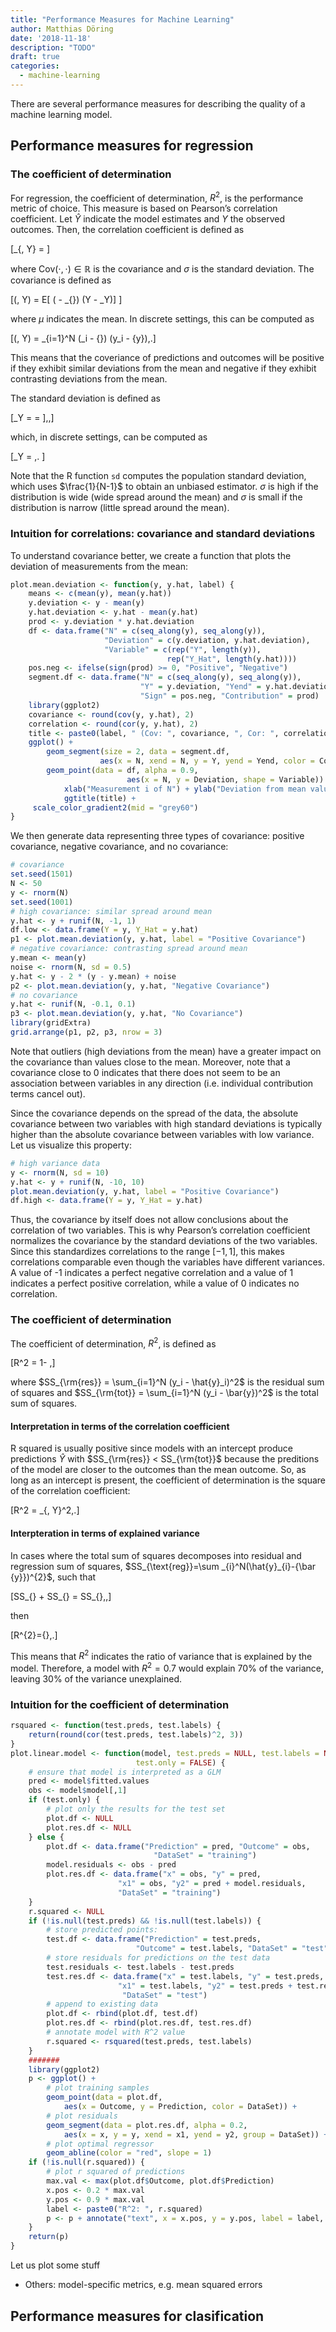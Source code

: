 ```yaml
---
title: "Performance Measures for Machine Learning"
author: Matthias Döring
date: '2018-11-18'
description: "TODO"
draft: true
categories:
  - machine-learning
---
```

There are several performance measures for describing the quality of a machine learning model. 

## Performance measures for regression

### The coefficient of determination

For regression, the coefficient of determination, $R^2$, is the performance metric of choice. This measure is based on Pearson's correlation coefficient. Let $\hat{Y}$ indicate the model estimates and $Y$ the observed outcomes. Then, the correlation coefficient is defined as

\[\rho_{\hat{Y}, Y} = \frac{\text{Cov}(\hat{Y}, Y)}{\sigma_{\hat{Y}} \sigma_Y} \]

where $\text{Cov}(\cdot,\cdot) \in \mathbb{R}$ is the covariance and $\sigma$ is the standard deviation. The covariance is defined as

\[\text{Cov}(\hat{Y}, Y) = E[ (\hat{Y} - \mu_{\hat{Y}}) (Y - \mu_Y)] \]

where $\mu$ indicates the mean. In discrete settings, this can be computed as

\[\text{Cov}(\hat{Y}, Y) = \sum_{i=1}^N (\hat{y}_i - \bar{\hat{y}}) (y_i - \bar{y})\,.\]

This means that the coveriance of predictions and outcomes will be positive if they exhibit similar deviations from the mean and negative if they exhibit contrasting deviations from the mean. 

The standard deviation is defined as

\[\sigma_Y = \sqrt{\text{Var}(Y)} = \sqrt{E[(Y - \mu_Y)^2}]\,,\]

which, in discrete settings, can be computed as

\[\sigma_Y = \sqrt{\frac{1}{N} \sum_{i = 1}^N (y_i - \bar{y})^2}\,. \]

Note that the R function ```sd``` computes the population standard deviation, which uses $\frac{1}{N-1}$ to obtain an unbiased estimator. $\sigma$ is high if the distribution is wide (wide spread around the mean) and $\sigma$ is small if the distribution is narrow (little spread around the mean).

### Intuition for correlations: covariance and standard deviations

To understand covariance better, we create a function that plots the deviation of measurements from the mean:

```r
plot.mean.deviation <- function(y, y.hat, label) {
    means <- c(mean(y), mean(y.hat))
    y.deviation <- y - mean(y)
    y.hat.deviation <- y.hat - mean(y.hat)
    prod <- y.deviation * y.hat.deviation
    df <- data.frame("N" = c(seq_along(y), seq_along(y)), 
                     "Deviation" = c(y.deviation, y.hat.deviation),
                     "Variable" = c(rep("Y", length(y)), 
                                   rep("Y_Hat", length(y.hat))))
    pos.neg <- ifelse(sign(prod) >= 0, "Positive", "Negative")
    segment.df <- data.frame("N" = c(seq_along(y), seq_along(y)),
                             "Y" = y.deviation, "Yend" = y.hat.deviation,
                             "Sign" = pos.neg, "Contribution" = prod)
    library(ggplot2)
    covariance <- round(cov(y, y.hat), 2)
    correlation <- round(cor(y, y.hat), 2)
    title <- paste0(label, " (Cov: ", covariance, ", Cor: ", correlation, ")")
    ggplot() + 
        geom_segment(size = 2, data = segment.df, 
                    aes(x = N, xend = N, y = Y, yend = Yend, color = Contribution))  +
        geom_point(data = df, alpha = 0.9,
                          aes(x = N, y = Deviation, shape = Variable)) +
            xlab("Measurement i of N") + ylab("Deviation from mean value") +
            ggtitle(title) +
     scale_color_gradient2(mid = "grey60")
}
```

We then generate data representing three types of covariance: positive covariance, negative covariance, and no covariance:

```r
# covariance
set.seed(1501)
N <- 50
y <- rnorm(N)
set.seed(1001)
# high covariance: similar spread around mean
y.hat <- y + runif(N, -1, 1)
df.low <- data.frame(Y = y, Y_Hat = y.hat)
p1 <- plot.mean.deviation(y, y.hat, label = "Positive Covariance")
# negative covariance: contrasting spread around mean
y.mean <- mean(y)
noise <- rnorm(N, sd = 0.5)
y.hat <- y - 2 * (y - y.mean) + noise
p2 <- plot.mean.deviation(y, y.hat, "Negative Covariance")
# no covariance
y.hat <- runif(N, -0.1, 0.1)
p3 <- plot.mean.deviation(y, y.hat, "No Covariance")
library(gridExtra)
grid.arrange(p1, p2, p3, nrow = 3)
```

Note that outliers (high deviations from the mean) have a greater impact on the covariance than values close to the mean. Moreover, note that a covariance close to 0 indicates that there does not seem to be an association between variables in any direction (i.e. individual contribution terms cancel out).

Since the covariance depends on the spread of the data, the absolute covariance between two variables with high standard deviations is typically higher than the absolute covariance between variables with low variance. Let us visualize this property:

```r
# high variance data
y <- rnorm(N, sd = 10)
y.hat <- y + runif(N, -10, 10)
plot.mean.deviation(y, y.hat, label = "Positive Covariance")
df.high <- data.frame(Y = y, Y_Hat = y.hat)
```

Thus, the covariance by itself does not allow conclusions about the correlation of two variables. This is why Pearson's correlation coefficient normalizes the covariance by the standard deviations of the two variables. Since this standardizes correlations to the range $[-1,1]$, this makes correlations comparable even though the variables have different variances. 
A value of -1 indicates a perfect negative correlation and a value of 1 indicates a perfect positive correlation, while a value of 0 indicates no correlation. 

### The coefficient of determination

The coefficient of determination, $R^2$, is defined as

\[R^2 = 1- \frac{SS_{\rm {res}}}{SS_{\rm {tot}}}\,\]

where $SS_{\rm{res}} = \sum_{i=1}^N (y_i - \hat{y}_i)^2$ is the residual sum of squares and $SS_{\rm{tot}} = \sum_{i=1}^N (y_i - \bar{y})^2$ is the total sum of squares. 

#### Interpretation in terms of the correlation coefficient

R squared is usually positive since models with an intercept produce predictions $\hat{Y}$ with $SS_{\rm{res}} < SS_{\rm{tot}}$ because the preditions of the model are closer to the outcomes than the mean outcome. So, as long as an intercept is present, the coefficient of determination is
the square of the correlation coefficient:

\[R^2 = \rho_{\hat{Y}, Y}^2\,.\]

#### Interpteration in terms of explained variance

In cases where the total sum of squares decomposes into residual and regression sum of squares, 
$SS_{\text{reg}}=\sum _{i}^N(\hat{y}_{i}-{\bar {y}})^{2}$, such that

\[SS_{\text{res}} + SS_{\text{reg}} = SS_{\text{tot}}\,,\]

then 

\[R^{2}={\frac {SS_{\text{reg}}}{SS_{\text{tot}}}}\,.\]

This means that $R^2$ indicates the ratio of variance that is explained by the model. Therefore, a model with $R^2 = 0.7$ would explain $70\%$ of the variance, leaving $30\%$ of the variance unexplained.

### Intuition for the coefficient of determination

```r
rsquared <- function(test.preds, test.labels) {
    return(round(cor(test.preds, test.labels)^2, 3))
}
plot.linear.model <- function(model, test.preds = NULL, test.labels = NULL, 
                            test.only = FALSE) {
    # ensure that model is interpreted as a GLM
    pred <- model$fitted.values
    obs <- model$model[,1]
    if (test.only) {
        # plot only the results for the test set
        plot.df <- NULL
        plot.res.df <- NULL
    } else {
        plot.df <- data.frame("Prediction" = pred, "Outcome" = obs, 
                                "DataSet" = "training")
        model.residuals <- obs - pred
        plot.res.df <- data.frame("x" = obs, "y" = pred, 
                        "x1" = obs, "y2" = pred + model.residuals,
                        "DataSet" = "training")
    }
    r.squared <- NULL
    if (!is.null(test.preds) && !is.null(test.labels)) {
        # store predicted points: 
        test.df <- data.frame("Prediction" = test.preds, 
                            "Outcome" = test.labels, "DataSet" = "test")
        # store residuals for predictions on the test data
        test.residuals <- test.labels - test.preds
        test.res.df <- data.frame("x" = test.labels, "y" = test.preds,
                        "x1" = test.labels, "y2" = test.preds + test.residuals,
                         "DataSet" = "test")
        # append to existing data
        plot.df <- rbind(plot.df, test.df)
        plot.res.df <- rbind(plot.res.df, test.res.df)
        # annotate model with R^2 value
        r.squared <- rsquared(test.preds, test.labels)
    }
    #######
    library(ggplot2)
    p <- ggplot() + 
        # plot training samples
        geom_point(data = plot.df, 
            aes(x = Outcome, y = Prediction, color = DataSet)) +
        # plot residuals
        geom_segment(data = plot.res.df, alpha = 0.2,
            aes(x = x, y = y, xend = x1, yend = y2, group = DataSet)) +
        # plot optimal regressor
        geom_abline(color = "red", slope = 1)
    if (!is.null(r.squared)) {
        # plot r squared of predictions
        max.val <- max(plot.df$Outcome, plot.df$Prediction)
        x.pos <- 0.2 * max.val
        y.pos <- 0.9 * max.val
        label <- paste0("R^2: ", r.squared)
        p <- p + annotate("text", x = x.pos, y = y.pos, label = label, size = 5)
    }
    return(p)
}
```

Let us plot some stuff

- Others: model-specific metrics, e.g. mean squared errors

## Performance measures for clasification
